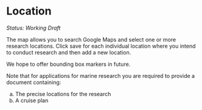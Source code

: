 # Location

_Status: Working Draft_

The map allows you to search Google Maps and select one or more research locations. Click save for each individual location where you intend to conduct research and then add a new location. 

We hope to offer bounding box markers in future. 

Note that for applications for marine research you are required to provide a document containing:

a) The precise locations for the research
b) A cruise plan

<!--- Offer the capacity to upload a document with a research cruise plan--->
